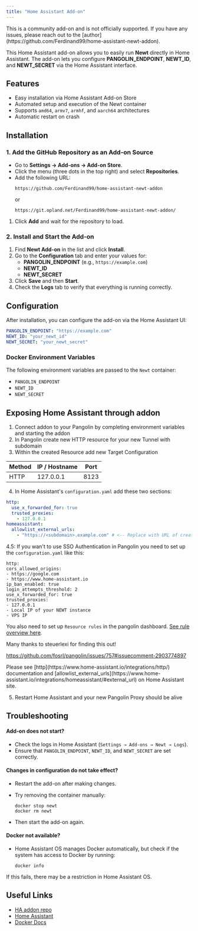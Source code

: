 ```yaml
---
title: "Home Assistant Add-on"
---
```


<Note>
This is a community add-on and is not officially supported. If you have any issues, please reach out to the [author](https://github.com/Ferdinand99/home-assistant-newt-addon).
</Note>

This Home Assistant add-on allows you to easily run **Newt** directly in Home Assistant. The add-on lets you configure **PANGOLIN_ENDPOINT**, **NEWT_ID**, and **NEWT_SECRET** via the Home Assistant interface.

## Features

- Easy installation via Home Assistant Add-on Store
- Automated setup and execution of the Newt container
- Supports `amd64`, `armv7`, `armhf`, and `aarch64` architectures
- Automatic restart on crash

## Installation

### **1. Add the GitHub Repository as an Add-on Source**

- Go to **Settings → Add-ons → Add-on Store**.
- Click the menu (three dots in the top right) and select **Repositories**.
- Add the following URL:
  ```
  https://github.com/Ferdinand99/home-assistant-newt-addon
  ```
  or
  ```
  https://git.opland.net/Ferdinand99/home-assistant-newt-addon/
  ```

1. Click **Add** and wait for the repository to load.

### **2. Install and Start the Add-on**

1. Find **Newt Add-on** in the list and click **Install**.
2. Go to the **Configuration** tab and enter your values for:
   - **PANGOLIN_ENDPOINT** (e.g., `https://example.com`)
   - **NEWT_ID**
   - **NEWT_SECRET**
3. Click **Save** and then **Start**.
4. Check the **Logs** tab to verify that everything is running correctly.

## **Configuration**

After installation, you can configure the add-on via the Home Assistant UI:

```yaml
PANGOLIN_ENDPOINT: "https://example.com"
NEWT_ID: "your_newt_id"
NEWT_SECRET: "your_newt_secret"
```

### **Docker Environment Variables**

The following environment variables are passed to the `Newt` container:

- `PANGOLIN_ENDPOINT`
- `NEWT_ID`
- `NEWT_SECRET`

## Exposing Home Assistant through addon
1. Connect addon to your Pangolin by completing environment variables and starting the addon
2. In Pangolin create new HTTP resource for your new Tunnel with subdomain
3. Within the created Resource add new Target Configuration

| Method | IP / Hostname | Port |
| --- | ----------- | --- |
| HTTP | 127.0.0.1 | 8123 |

4. In Home Assistant's `configuration.yaml` add these two sections:
```yaml
http:
  use_x_forwarded_for: true
  trusted_proxies:
    - 127.0.0.1
homeassistant:
  allowlist_external_urls:
    - "https://<subdomain>.example.com" # <-- Replace with URL of created resource in Pangolin
```

4.5: If you wan't to use SSO Authentication in Pangolin you need to set up the `configuration.yaml` like this:
```
http:
cors_allowed_origins:
- https://google.com
- https://www.home-assistant.io
ip_ban_enabled: true
login_attempts_threshold: 2
use_x_forwarded_for: true
trusted_proxies:
- 127.0.0.1
- Local IP of your NEWT instance
- VPS IP
```

You also need to set up `Resource rules` in the pangolin dashboard. [See rule overview here](/manage/access-control/rules).

Many thanks to steuerlexi for finding this out!

https://github.com/fosrl/pangolin/issues/757#issuecomment-2903774897

<Note>
Please see [http](https://www.home-assistant.io/integrations/http/) documentation and [allowlist_external_urls](https://www.home-assistant.io/integrations/homeassistant/#external_url) on Home Assistant site.
</Note>

5. Restart Home Assistant and your new Pangolin Proxy should be alive

## Troubleshooting

#### **Add-on does not start?**

- Check the logs in Home Assistant (`Settings → Add-ons → Newt → Logs`).
- Ensure that `PANGOLIN_ENDPOINT`, `NEWT_ID`, and `NEWT_SECRET` are set correctly.

#### **Changes in configuration do not take effect?**

- Restart the add-on after making changes.
- Try removing the container manually:

  ```shell
  docker stop newt
  docker rm newt
  ```

- Then start the add-on again.

#### **Docker not available?**

- Home Assistant OS manages Docker automatically, but check if the system has access to Docker by running:
  ```shell
  docker info
  ```

If this fails, there may be a restriction in Home Assistant OS.

## Useful Links

- [HA addon repo](https://github.com/Ferdinand99/home-assistant-newt-addon)
- [Home Assistant](https://www.home-assistant.io/)
- [Docker Docs](https://docs.docker.com/)
